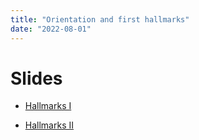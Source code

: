 ```yaml
---
title: "Orientation and first hallmarks"
date: "2022-08-01"
---
```


# Slides


- [Hallmarks I](tba)

- [Hallmarks II](tba)

